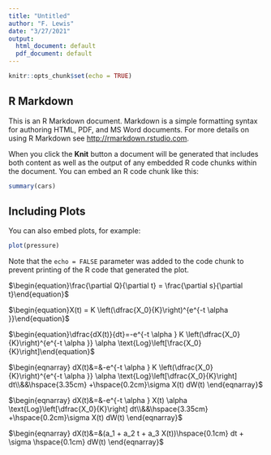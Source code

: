 ```yaml
---
title: "Untitled"
author: "F. Lewis"
date: "3/27/2021"
output:
  html_document: default
  pdf_document: default
---
```


```r
knitr::opts_chunk$set(echo = TRUE)
```

## R Markdown

This is an R Markdown document. Markdown is a simple formatting syntax for authoring HTML, PDF, and MS Word documents. For more details on using R Markdown see <http://rmarkdown.rstudio.com>.

When you click the **Knit** button a document will be generated that includes both content as well as the output of any embedded R code chunks within the document. You can embed an R code chunk like this:

```r
summary(cars)
```

## Including Plots

You can also embed plots, for example:

```r
plot(pressure)
```

Note that the `echo = FALSE` parameter was added to the code chunk to prevent printing of the R code that generated the plot. 

$\begin{equation}\frac{\partial Q}{\partial t} = \frac{\partial s}{\partial t}\end{equation}$

$\begin{equation}X(t) = K \left(\dfrac{X_0}{K}\right)^{e^{-t \alpha }}\end{equation}$

$\begin{equation}\dfrac{dX(t)}{dt}=-e^{-t \alpha } K \left(\dfrac{X_0}{K}\right)^{e^{-t \alpha }} \alpha \text{Log}\left[\frac{X_0}{K}\right]\end{equation}$

$\begin{eqnarray} dX(t)&=&-e^{-t \alpha } K \left(\dfrac{X_0}{K}\right)^{e^{-t \alpha }} \alpha \text{Log}\left[\dfrac{X_0}{K}\right] dt\\&&\hspace{3.35cm} +\hspace{0.2cm}\sigma X(t) dW(t) \end{eqnarray}$

$\begin{eqnarray} dX(t)&=&-e^{-t \alpha } X(t) \alpha \text{Log}\left[\dfrac{X_0}{K}\right] dt\\&&\hspace{3.35cm} +\hspace{0.2cm}\sigma X(t) dW(t) \end{eqnarray}$

$\begin{eqnarray} dX(t)&=&(a_1 + a_2 t + a_3 X(t))\hspace{0.1cm} dt + \sigma \hspace{0.1cm} dW(t) \end{eqnarray}$

